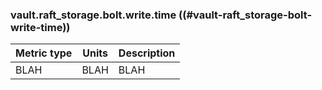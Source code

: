 ### vault.raft_storage.bolt.write.time ((#vault-raft_storage-bolt-write-time))

Metric type | Units | Description
----------- | ----- | -----------
BLAH     | BLAH    | BLAH